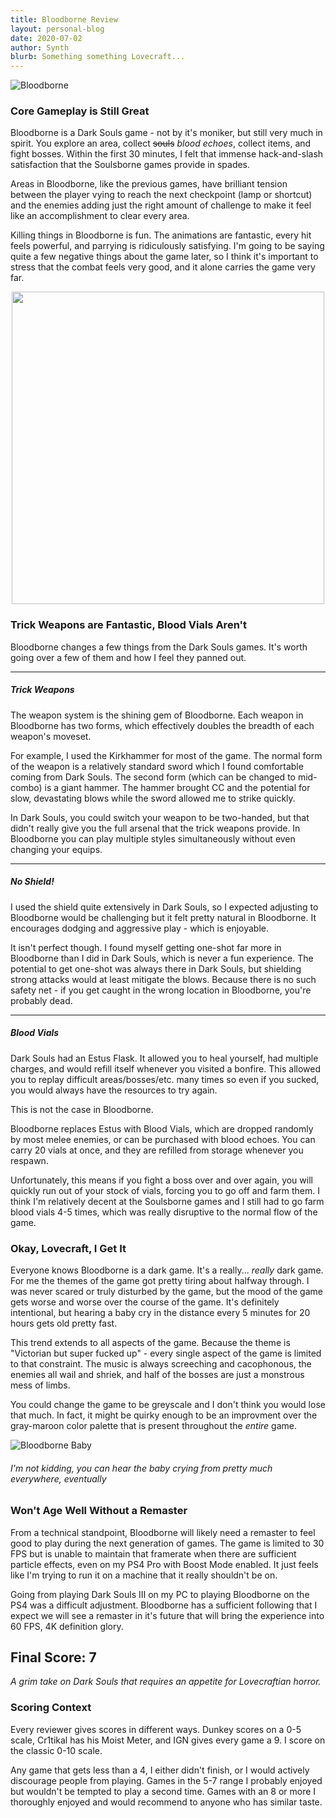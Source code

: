 ```yaml
---
title: Bloodborne Review
layout: personal-blog
date: 2020-07-02
author: Synth
blurb: Something something Lovecraft...
---
```


![Bloodborne](/img/bloodborne/1.jpg)

### Core Gameplay is Still Great

Bloodborne is a Dark Souls game - not by it's moniker, but still very much in spirit. You explore an area, collect ~~souls~~ *blood echoes*,
collect items, and fight bosses. Within the first 30 minutes, I felt that immense hack-and-slash satisfaction that the Soulsborne
games provide in spades.

Areas in Bloodborne, like the previous games, have brilliant tension between the player vying to reach the next checkpoint (lamp
or shortcut) and the enemies adding just the right amount of challenge to make it feel like an accomplishment to clear every area.

Killing things in Bloodborne is fun. The animations are fantastic, every hit feels powerful, and parrying is ridiculously satisfying.
I'm going to be saying quite a few negative things about the game later, so I think it's important to stress that the combat feels
very good, and it alone carries the game very far.
<br/>
<center><img src="/img/bloodborne/2.jpg" width="500" /></center>

### Trick Weapons are Fantastic, Blood Vials Aren't

Bloodborne changes a few things from the Dark Souls games. It's worth going over a few of them and how I feel they panned out.
***
##### Trick Weapons
The weapon system is the shining gem of Bloodborne. Each weapon in Bloodborne has two forms, which effectively doubles
the breadth of each weapon's moveset.

For example, I used the Kirkhammer for most of the game. The normal form of the weapon is a relatively standard sword
which I found comfortable coming from Dark Souls. The second form (which can be changed to mid-combo) is a giant hammer.
The hammer brought CC and the potential for slow, devastating blows while the sword allowed me to strike quickly.

In Dark Souls, you could switch your weapon to be two-handed, but that didn't really give you the full arsenal that the
trick weapons provide. In Bloodborne you can play multiple styles simultaneously without even changing your equips.
***
##### No Shield!
I used the shield quite extensively in Dark Souls, so I expected adjusting to Bloodborne would be challenging but it felt
pretty natural in Bloodborne. It encourages dodging and aggressive play - which is enjoyable.

It isn't perfect though. I found myself getting one-shot far more in Bloodborne than I did in Dark Souls, which is never a
fun experience. The potential to get one-shot was always there in Dark Souls, but shielding strong attacks would at least
mitigate the blows. Because there is no such safety net - if you get caught in the wrong location in Bloodborne, you're
probably dead.
***
##### Blood Vials
Dark Souls had an Estus Flask. It allowed you to heal yourself, had multiple charges, and would refill itself whenever
you visited a bonfire. This allowed you to replay difficult areas/bosses/etc. many times so even if you sucked, you would
always have the resources to try again.

This is not the case in Bloodborne.

Bloodborne replaces Estus with Blood Vials, which are dropped randomly by most melee enemies, or can be purchased with blood echoes.
You can carry 20 vials at once, and they are refilled from storage whenever you respawn.

Unfortunately, this means if you fight a boss over and over again, you will quickly run out of your stock of vials, forcing you to
go off and farm them. I think I'm relatively decent at the Soulsborne games and I still had to go farm blood vials 4-5 times, which
was really disruptive to the normal flow of the game.

### Okay, Lovecraft, I Get It

Everyone knows Bloodborne is a dark game. It's a really... *really* dark game. For me the themes of the game got pretty tiring about
halfway through. I was never scared or truly disturbed by the game, but the mood of the game gets worse and worse over the course of the
game. It's definitely intentional, but hearing a baby cry in the distance every 5 minutes for 20 hours gets old pretty fast.

This trend extends to all aspects of the game. Because the theme is "Victorian but super fucked up" - every single aspect of the game
is limited to that constraint. The music is always screeching and cacophonous, the enemies all wail and shriek, and half of the bosses
are just a monstrous mess of limbs.

You could change the game to be greyscale and I don't think you would lose that much. In fact, it might be quirky enough to be an improvment over
the gray-maroon color palette that is present throughout the *entire* game.

![Bloodborne Baby](/img/bloodborne/3.jpg)
###### I'm not kidding, you can hear the baby crying from pretty much everywhere, eventually

### Won't Age Well Without a Remaster

From a technical standpoint, Bloodborne will likely need a remaster to feel good to play during the next generation of games.
The game is limited to 30 FPS but is unable to maintain that framerate when there are sufficient particle effects, even on my
PS4 Pro with Boost Mode enabled. It just feels like I'm trying to run it on a machine that it really shouldn't be on.

Going from playing Dark Souls III on my PC to playing Bloodborne on the PS4 was a difficult adjustment. Bloodborne has a sufficient
following that I expect we will see a remaster in it's future that will bring the experience into 60 FPS, 4K definition glory.

## Final Score: 7
*A grim take on Dark Souls that requires an appetite for Lovecraftian horror.*

### Scoring Context
Every reviewer gives scores in different ways. Dunkey scores on a 0-5 scale, Cr1tikal has his Moist Meter, and IGN gives every game a 9.
I score on the classic 0-10 scale.

Any game that gets less than a 4, I either didn't finish, or I would actively discourage people from
playing. Games in the 5-7 range I probably enjoyed but wouldn't be tempted to play a second time. Games with an 8 or more I thoroughly enjoyed
and would recommend to anyone who has similar taste.